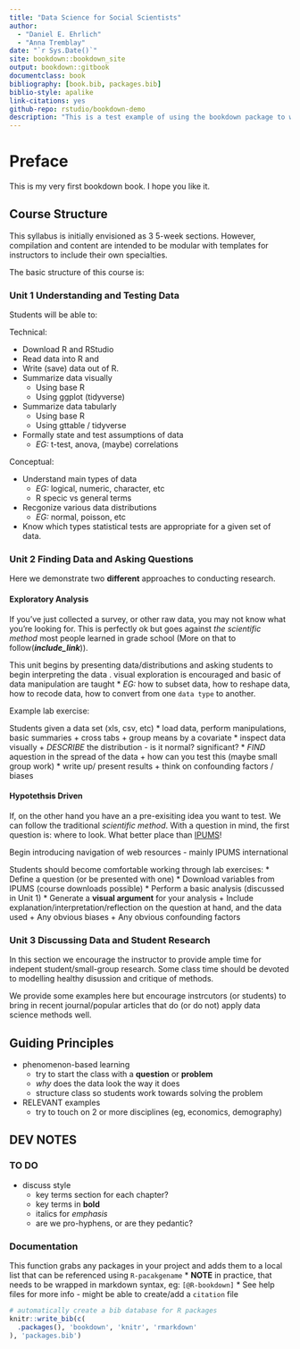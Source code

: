 ```yaml
--- 
title: "Data Science for Social Scientists"
author: 
  - "Daniel E. Ehrlich"
  - "Anna Tremblay"
date: "`r Sys.Date()`"
site: bookdown::bookdown_site
output: bookdown::gitbook
documentclass: book
bibliography: [book.bib, packages.bib]
biblio-style: apalike
link-citations: yes
github-repo: rstudio/bookdown-demo
description: "This is a test example of using the bookdown package to write an open source book. The output format for this example is bookdown::gitbook."
---
```


# Preface {-}

This is my very first bookdown book. I hope you like it.



## Course Structure {-}

This syllabus is initially envisioned as 3 5-week sections. However, compilation and content are intended to be modular with templates for instructors to include their own specialties.

The basic structure of this course is:

### Unit 1 Understanding and Testing Data {-}

Students will be able to:

Technical:

* Download R and RStudio
* Read data into R and
* Write (save) data out of R.
* Summarize data visually
  + Using base R
  + Using ggplot (tidyverse)
* Summarize data tabularly
  + Using base R
  + Using gttable / tidyverse
* Formally state and test assumptions of data
  + *EG:* t-test, anova, (maybe) correlations

Conceptual:

* Understand main types of data
  + *EG:* logical, numeric, character, etc
  + R specic vs general terms
* Recgonize various data distributions
  + *EG:* normal, poisson, etc
* Know which types statistical tests are appropriate for a given set of data.


### Unit 2 Finding Data and Asking Questions {-}

Here we demonstrate two **different** approaches to conducting research. 

#### Exploratory Analysis {-}

If you've just collected a survey, or other raw data, you may not know what you're looking for. This is perfectly ok but goes against *the scientific method* most people learned in grade school (More on that to follow(**_include_link_**)).

This unit begins by presenting data/distributions and asking students to begin interpreting the data . visual exploration is encouraged and basic of data manipulation are taught
  * *EG:* how to subset data, how to reshape data, how to recode data, how to convert from one `data type` to another.
  
Example lab exercise:

Students given a data set (xls, csv, etc)
  * load data, perform manipulations, basic summaries
    + cross tabs
    + group means by a covariate
  * inspect data visually
    + *DESCRIBE* the distribution - is it normal? significant?
  * *FIND* aquestion in the spread of the data
    + how can you test this (maybe small group work)
  * write up/ present results
    + think on confounding factors / biases
    
    
  
#### Hypotethsis Driven {-}

If, on the other hand you have an a pre-exisiting idea you want to test. We can follow the traditional *scientific method*. With a question in mind, the first question is: where to look. What better place than [IPUMS](https://ipums.org)!

Begin introducing navigation of web resources - mainly IPUMS international

Students should become comfortable working through lab exercises:
  * Define a question (or be presented with one)
  * Download variables from IPUMS (course downloads possible)
  * Perform a basic analysis (discussed in Unit 1)
  * Generate a **visual argument** for your analysis
    + Include explanation/interpretation/reflection on the question at hand, and the data used
    + Any obvious biases
    + Any obvious confounding factors




### Unit 3 Discussing Data and Student Research {-}

In this section we encourage the instructor to provide ample time for indepent student/small-group research. Some class time should be devoted to modelling healthy disussion and critique of methods.

We provide some examples here but encourage instrcutors (or students) to bring in recent journal/popular articles that do (or do not) apply data science methods well.



## Guiding Principles {-}

* phenomenon-based learning
  + try to start the class with a **question** or **problem**
  + *why* does the data look the way it does
  + structure class so students work towards solving the problem

* RELEVANT examples
  + try to touch on 2 or more disciplines (eg, economics, demography)
  

## DEV NOTES {-}

### TO DO {-}

* discuss style
  + key terms section for each chapter?
  + key terms in **bold**
  + italics for *emphasis*
  + are we pro-hyphens, or are they pedantic?


### Documentation {-}

This function grabs any packages in your project and adds them to a local list that can be referenced using `R-pacakgename`
  * **NOTE** in practice, that needs to be wrapped in markdown syntax, eg:
    `[@R-bookdown]`
  * See help files for more info - might be able to create/add a `citation` file
    
```r
# automatically create a bib database for R packages
knitr::write_bib(c(
  .packages(), 'bookdown', 'knitr', 'rmarkdown'
), 'packages.bib')
```

